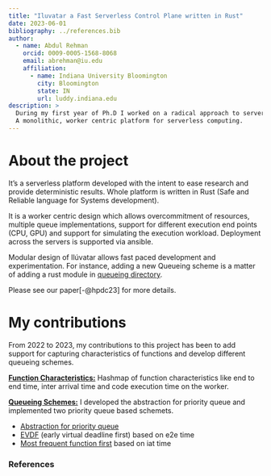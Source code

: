 ```yaml
---
title: "Iluvatar a Fast Serverless Control Plane written in Rust"
date: 2023-06-01
bibliography: ../references.bib
author:
  - name: Abdul Rehman 
    orcid: 0009-0005-1568-8068 
    email: abrehman@iu.edu 
    affiliation:
      - name: Indiana University Bloomington 
        city: Bloomington 
        state: IN 
        url: luddy.indiana.edu 
description: >
  During my first year of Ph.D I worked on a radical approach to serverless computing. 
  A monolithic, worker centric platform for serverless computing. 
---
```


# About the project {#page-ilu}
  
It's a serverless platform developed with the intent to ease research and provide 
deterministic results. 
Whole platform is written in Rust (Safe and Reliable language for Systems development).

It is a worker centric design which allows overcommitment of resources, multiple queue implementations,
support for different execution end points (CPU, GPU) and support for simulating the execution workload. 
Deployment across the servers is supported via ansible. 

Modular design of Ilúvatar allows fast paced development and experimentation. For instance, 
adding a new Queueing scheme is a matter of adding a rust module in 
[queueing directory](https://github.com/abrehman94/iluvatar-faas/tree/master/src/Il%C3%BAvatar/iluvatar_worker_library/src/services/invocation/queueing).

Please see our paper[-@hpdc23] for more details. 

# My contributions 

From 2022 to 2023, my contributions to this project has been to add support for capturing characteristics of 
functions and develop different queueing schemes.  

**[Function Characteristics:](https://github.com/abrehman94/iluvatar-faas/blob/finescheduling/src/Il%C3%BAvatar/iluvatar_worker_library/src/utils/characteristics_map.rs)** 
Hashmap of function characteristics like end to end time, inter arrival time and code execution time on the worker. 

**[Queueing Schemes:](https://github.com/abrehman94/iluvatar-faas/tree/finescheduling/src/Il%C3%BAvatar/iluvatar_worker_library/src/services/invocation/queueing)**
I developed the abstraction for priority queue and implemented two priority queue based schemets. 
 
  * [Abstraction for priority queue](https://github.com/abrehman94/iluvatar-faas/blob/finescheduling/src/Il%C3%BAvatar/iluvatar_worker_library/src/services/invocation/queueing/minheap.rs)
  * [EVDF](https://github.com/abrehman94/iluvatar-faas/blob/finescheduling/src/Il%C3%BAvatar/iluvatar_worker_library/src/services/invocation/queueing/minheap_ed.rs) (early virtual deadline first) based on e2e time 
  * [Most frequent function first](https://github.com/abrehman94/iluvatar-faas/blob/finescheduling/src/Il%C3%BAvatar/iluvatar_worker_library/src/services/invocation/queueing/minheap_iat.rs) based on iat time

### References

::: {#refs}
:::







